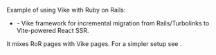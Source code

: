 
<CommunityNote url="https://rubyonrails.org" />

Example of using Vike with Ruby on Rails:

- <Example timestamp="2024.03" repo="Alignable/bifrost" /> - Vike framework for incremental migration from Rails/Turbolinks to Vite-powered React SSR.

It mixes RoR pages with Vike pages. For a simpler setup see <Link href="/integration#non-javascript-backend" doNotInferSectionTitle/>.
